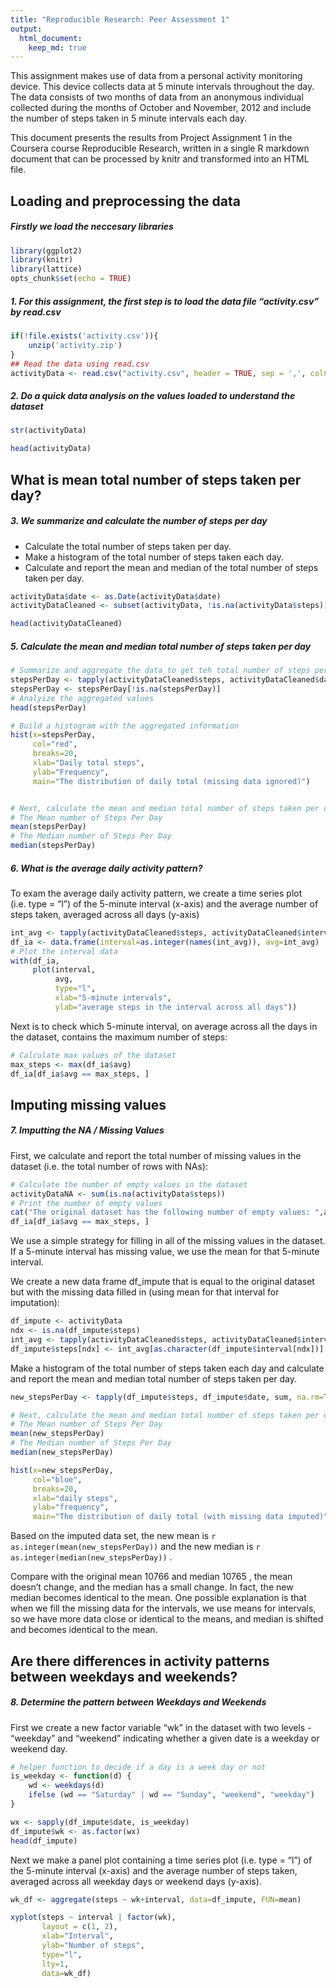 ```yaml
---
title: "Reproducible Research: Peer Assessment 1"
output: 
  html_document:
    keep_md: true
---
```

This assignment makes use of data from a personal activity monitoring device. This device collects data at 5 minute intervals throughout the day. The data consists of two months of data from an anonymous individual collected during the months of October and November, 2012 and include the number of steps taken in 5 minute intervals each day.

This document presents the results from Project Assignment 1 in the Coursera course Reproducible Research, written in a single R markdown document that can be processed by knitr and transformed into an HTML file.

## Loading and preprocessing the data
##### Firstly we load the neccesary libraries
```r
library(ggplot2)
library(knitr)
library(lattice)
opts_chunk$set(echo = TRUE)
```
##### 1. For this assignment, the first step is to load the data file “activity.csv” by read.csv
```r
if(!file.exists('activity.csv')){
    unzip('activity.zip')
}
## Read the data using read.csv
activityData <- read.csv("activity.csv", header = TRUE, sep = ',', colClasses = c("numeric", "character","integer"), na.strings="NA")

```

##### 2. Do a quick data analysis on the values loaded to understand the dataset
```r
str(activityData)

head(activityData)
```
## What is mean total number of steps taken per day?
##### 3. We summarize and calculate the number of steps per day 

- Calculate the total number of steps taken per day.
- Make a histogram of the total number of steps taken each day.
- Calculate and report the mean and median of the total number of steps taken per day.
```r
activityData$date <- as.Date(activityData$date)
activityDataCleaned <- subset(activityData, !is.na(activityData$steps))

head(activityDataCleaned)
```
##### 5. Calculate the mean and median total number of steps taken per day
```r
# Summarize and aggregate the data to get teh total number of steps per day
stepsPerDay <- tapply(activityDataCleaned$steps, activityDataCleaned$date, sum, na.rm=TRUE, simplify=T)
stepsPerDay <- stepsPerDay[!is.na(stepsPerDay)]
# Analyize the aggregated values  
head(stepsPerDay)

# Build a histogram with the aggregated information 
hist(x=stepsPerDay,
     col="red",
     breaks=20,
     xlab="Daily total steps",
     ylab="Frequency",
     main="The distribution of daily total (missing data ignored)")


# Next, calculate the mean and median total number of steps taken per day
# The Mean number of Steps Per Day
mean(stepsPerDay)
# The Median number of Steps Per Day
median(stepsPerDay)
```

##### 6. What is the average daily activity pattern?

To exam the average daily activity pattern, we create a time series plot (i.e. type = “l”) of the 5-minute interval (x-axis) and the average number of steps taken, averaged across all days (y-axis)

```r
int_avg <- tapply(activityDataCleaned$steps, activityDataCleaned$interval, mean, na.rm=TRUE, simplify=T)
df_ia <- data.frame(interval=as.integer(names(int_avg)), avg=int_avg)
# Plot the interval data 
with(df_ia,
     plot(interval,
          avg,
          type="l",
          xlab="5-minute intervals",
          ylab="average steps in the interval across all days"))
```

Next is to check which 5-minute interval, on average across all the days in the dataset, contains the maximum number of steps:

```r
# Calculate max values of the dataset
max_steps <- max(df_ia$avg)
df_ia[df_ia$avg == max_steps, ]
```

## Imputing missing values
##### 7. Imputting the NA / Missing Values

First, we calculate and report the total number of missing values in the dataset (i.e. the total number of rows with NAs):

```r
# Calculate the number of empty values in the dataset 
activityDataNA <- sum(is.na(activityData$steps))
# Print the number of empty values 
cat("The original dataset has the following number of empty values: ",activityDataNA)
df_ia[df_ia$avg == max_steps, ]

```

We use a simple strategy for filling in all of the missing values in the dataset. If a 5-minute interval has missing value, we use the mean for that 5-minute interval.

We create a new data frame df_impute that is equal to the original dataset but with the missing data filled in (using mean for that interval for imputation):
```r

df_impute <- activityData
ndx <- is.na(df_impute$steps)
int_avg <- tapply(activityDataCleaned$steps, activityDataCleaned$interval, mean, na.rm=TRUE, simplify=T)
df_impute$steps[ndx] <- int_avg[as.character(df_impute$interval[ndx])]

```
Make a histogram of the total number of steps taken each day and calculate and report the mean and median total number of steps taken per day.
```r
new_stepsPerDay <- tapply(df_impute$steps, df_impute$date, sum, na.rm=TRUE, simplify=T)

# Next, calculate the mean and median total number of steps taken per day
# The Mean number of Steps Per Day
mean(new_stepsPerDay)
# The Median number of Steps Per Day
median(new_stepsPerDay)

hist(x=new_stepsPerDay,
     col="blue",
     breaks=20,
     xlab="daily steps",
     ylab="frequency",
     main="The distribution of daily total (with missing data imputed)")
```

Based on the imputed data set, the new mean is `r as.integer(mean(new_stepsPerDay)) ` and the new median is `r as.integer(median(new_stepsPerDay)) ` . 

Compare with the original mean 10766 and median 10765 , the mean doesn't change, and the median has a small change. In fact, the new median becomes identical to the mean. One possible explanation is that when we fill the missing data for the intervals, we use means for intervals, so we have more data close or identical to the means, and median is shifted and becomes identical to the mean.


## Are there differences in activity patterns between weekdays and weekends?
##### 8. Determine the pattern between Weekdays and Weekends

First we create a new factor variable “wk” in the dataset with two levels - “weekday” and “weekend” indicating whether a given date is a weekday or weekend day.
```r
# helper function to decide if a day is a week day or not
is_weekday <- function(d) {
    wd <- weekdays(d)
    ifelse (wd == "Saturday" | wd == "Sunday", "weekend", "weekday")
}

wx <- sapply(df_impute$date, is_weekday)
df_impute$wk <- as.factor(wx)
head(df_impute)
```

Next we make a panel plot containing a time series plot (i.e. type = “l”) of the 5-minute interval (x-axis) and the average number of steps taken, averaged across all weekday days or weekend days (y-axis).
```r
wk_df <- aggregate(steps ~ wk+interval, data=df_impute, FUN=mean)

xyplot(steps ~ interval | factor(wk),
       layout = c(1, 2),
       xlab="Interval",
       ylab="Number of steps",
       type="l",
       lty=1,
       data=wk_df)

```

